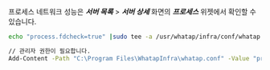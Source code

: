 프로세스 네트워크 성능은 ***서버 목록*** > ***서버 상세*** 화면의 ***프로세스*** 위젯에서 확인할 수 있습니다.

<Tabs>
<TabItem value="lxs" label="Linux Shell">

```bash title=SH
echo "process.fdcheck=true" |sudo tee -a /usr/whatap/infra/conf/whatap.conf
```

</TabItem>
<TabItem value="wps" label="Windows Powershell">

```bash title=SH
// 관리자 권한이 필요합니다.
Add-Content -Path "C:\Program Files\WhatapInfra\whatap.conf" -Value "process.fdcheck=true"
```

</TabItem>
</Tabs>